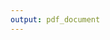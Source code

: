 ```yaml
---
output: pdf_document
---
```

<!--
\def\bibindent{1em}
\parskip=2\baselineskip \advance\parskip by 0pt plus 2pt
\setlength{\parindent}{0cm}

\setlength{\bibhang}{1em}

-->

\backmatter

\setlength{\parindent}{0cm}
\setlength{\parskip}{\medskipamount}
\setlength{\bibhang}{2em}

\chapter*{\bibname}
